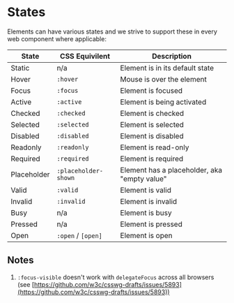 
<Meta title="States" />

# States

Elements can have various states and we strive to support these in every web component where applicable:

<table>
  <thead>
    <tr>
      <th>State</th>
      <th>CSS Equivilent</th>
      <th>Description</th>
    </tr>
  </thead>
  <tbody>
    <tr>
      <td>Static</td>
      <td>n/a</td>
      <td>Element is in its default state</td>
    </tr>
    <tr>
      <td>Hover</td>
      <td>
        <code>:hover</code>
      </td>
      <td>Mouse is over the element</td>
    </tr>
    <tr>
      <td>Focus</td>
      <td>
        <code>:focus</code>
      </td>
      <td>Element is focused</td>
    </tr>
    <tr>
      <td>Active</td>
      <td>
        <code>:active</code>
      </td>
      <td>Element is being activated</td>
    </tr>
    <tr>
      <td>Checked</td>
      <td>
        <code>:checked</code>
      </td>
      <td>Element is checked</td>
    </tr>
    <tr>
      <td>Selected</td>
      <td>
        <code>:selected</code>
      </td>
      <td>Element is selected</td>
    </tr>
    <tr>
      <td>Disabled</td>
      <td>
        <code>:disabled</code>
      </td>
      <td>Element is disabled</td>
    </tr>
    <tr>
      <td>Readonly</td>
      <td>
        <code>:readonly</code>
      </td>
      <td>Element is read-only</td>
    </tr>
    <tr>
      <td>Required</td>
      <td>
        <code>:required</code>
      </td>
      <td>Element is required</td>
    </tr>
    <tr>
      <td>Placeholder</td>
      <td>
        <code>:placeholder-shown</code>
      </td>
      <td>Element has a placeholder, aka "empty value"</td>
    </tr>
    <tr>
      <td>Valid</td>
      <td>
        <code>:valid</code>
      </td>
      <td>Element is valid</td>
    </tr>
    <tr>
      <td>Invalid</td>
      <td>
        <code>:invalid</code>
      </td>
      <td>Element is invalid</td>
    </tr>
    <tr>
      <td>Busy</td>
      <td>n/a</td>
      <td>Element is busy</td>
    </tr>
    <tr>
      <td>Pressed</td>
      <td>n/a</td>
      <td>Element is pressed</td>
    </tr>
    <tr>
      <td>Open</td>
      <td>
        <code>:open</code> / <code>[open]</code>
      </td>
      <td>Element is open</td>
    </tr>
  </tbody>
</table>

## Notes

1. `:focus-visible` doesn't work with `delegateFocus` across all browsers (see [https://github.com/w3c/csswg-drafts/issues/5893](https://github.com/w3c/csswg-drafts/issues/5893))
